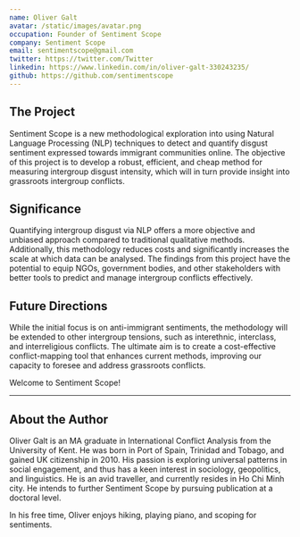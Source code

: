 ```yaml
---
name: Oliver Galt
avatar: /static/images/avatar.png
occupation: Founder of Sentiment Scope
company: Sentiment Scope
email: sentimentscope@gmail.com
twitter: https://twitter.com/Twitter
linkedin: https://www.linkedin.com/in/oliver-galt-330243235/
github: https://github.com/sentimentscope
---
```

## The Project

Sentiment Scope is a new methodological exploration into using Natural Language Processing (NLP) techniques to detect and quantify disgust sentiment expressed towards immigrant communities online. The objective of this project is to develop a robust, efficient, and cheap method for measuring intergroup disgust intensity, which will in turn provide insight into grassroots intergroup conflicts.

## Significance

Quantifying intergroup disgust via NLP offers a more objective and unbiased approach compared to traditional qualitative methods. Additionally, this methodology reduces costs and significantly increases the scale at which data can be analysed. The findings from this project have the potential to equip NGOs, government bodies, and other stakeholders with better tools to predict and manage intergroup conflicts effectively.

## Future Directions

While the initial focus is on anti-immigrant sentiments, the methodology will be extended to other intergroup tensions, such as interethnic, interclass, and interreligious conflicts. The ultimate aim is to create a cost-effective conflict-mapping tool that enhances current methods, improving our capacity to foresee and address grassroots conflicts.

Welcome to Sentiment Scope!

---

## About the Author

Oliver Galt is an MA graduate in International Conflict Analysis from the University of Kent. He was born in Port of Spain, Trinidad and Tobago, and gained UK citizenship in 2010. His passion is exploring universal patterns in social engagement, and thus has a keen interest in sociology, geopolitics, and linguistics. He is an avid traveller, and currently resides in Ho Chi Minh city. He intends to further Sentiment Scope by pursuing publication at a doctoral level.

In his free time, Oliver enjoys hiking, playing piano, and scoping for sentiments.